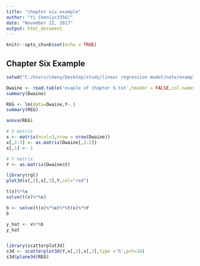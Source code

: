 ```yaml
---
title: "chapter six example"
author: "Yi Chen(yc3356)"
date: "November 22, 2017"
output: html_document
---
```


```r
knitr::opts_chunk$set(echo = TRUE)
```

## Chapter Six Example
```r
setwd("C:/Users/cheny/Desktop/study/linear regression model/note/example of chapter six")

Dwaine <- read.table('exaple of chapter 6.txt',header = FALSE,col.names = c('x1','x2','Y'))
summary(Dwaine)
```

```r
REG <- lm(data=Dwaine,Y~.)
summary(REG)
```

```r
anova(REG)
```

```r
# X matrix
x <- matrix(ncol=3,nrow = nrow(Dwaine))
x[,2:3] <- as.matrix(Dwaine[,1:2])
x[,1] <- 1

# Y matrix
Y <- as.matrix(Dwaine$Y)

library(rgl)
plot3d(x[,2],x[,3],Y,col="red")
```

```r
t(x)%*%x
solve(t(x)%*%x)

b <- solve(t(x)%*%x)%*%t(x)%*%Y
b

y_hat <- x%*%b
y_hat


library(scatterplot3d)
s3d <- scatterplot3d(Y,x[,2],x[,3],type ='h',pch=16)
s3d$plane3d(REG)
```

